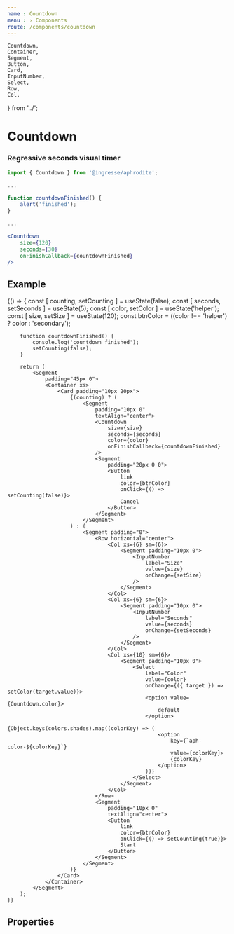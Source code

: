 ```yaml
---
name : Countdown
menu : › Components
route: /components/countdown
---
```


    Countdown,
    Container,
    Segment,
    Button,
    Card,
    InputNumber,
    Select,
    Row,
    Col,
} from '../';


# Countdown
### Regressive seconds visual timer

```jsx
import { Countdown } from '@ingresse/aphrodite';

...

function countdownFinished() {
    alert('finished');
}

...

<Countdown
    size={120}
    seconds={30}
    onFinishCallback={countdownFinished}
/>
```


## Example

<Playground>
    {() => {
        const [ counting, setCounting ] = useState(false);
        const [ seconds, setSeconds ]   = useState(5);
        const [ color, setColor ]       = useState('helper');
        const [ size, setSize ]         = useState(120);
        const btnColor                  = ((color !== 'helper') ? color : 'secondary');

        function countdownFinished() {
            console.log('countdown finished');
            setCounting(false);
        }

        return (
            <Segment
                padding="45px 0">
                <Container xs>
                    <Card padding="10px 20px">
                        {(counting) ? (
                            <Segment
                                padding="10px 0"
                                textAlign="center">
                                <Countdown
                                    size={size}
                                    seconds={seconds}
                                    color={color}
                                    onFinishCallback={countdownFinished}
                                />
                                <Segment
                                    padding="20px 0 0">
                                    <Button
                                        link
                                        color={btnColor}
                                        onClick={() => setCounting(false)}>
                                        Cancel
                                    </Button>
                                </Segment>
                            </Segment>
                        ) : (
                            <Segment padding="0">
                                <Row horizontal="center">
                                    <Col xs={6} sm={6}>
                                        <Segment padding="10px 0">
                                            <InputNumber
                                                label="Size"
                                                value={size}
                                                onChange={setSize}
                                            />
                                        </Segment>
                                    </Col>
                                    <Col xs={6} sm={6}>
                                        <Segment padding="10px 0">
                                            <InputNumber
                                                label="Seconds"
                                                value={seconds}
                                                onChange={setSeconds}
                                            />
                                        </Segment>
                                    </Col>
                                    <Col xs={10} sm={6}>
                                        <Segment padding="10px 0">
                                            <Select
                                                label="Color"
                                                value={color}
                                                onChange={({ target }) => setColor(target.value)}>
                                                <option value={Countdown.color}>
                                                    default
                                                </option>
                                                {Object.keys(colors.shades).map((colorKey) => (
                                                    <option
                                                        key={`aph-color-${colorKey}`}
                                                        value={colorKey}>
                                                        {colorKey}
                                                    </option>
                                                ))}
                                            </Select>
                                        </Segment>
                                    </Col>
                                </Row>
                                <Segment
                                    padding="10px 0"
                                    textAlign="center">
                                    <Button
                                        link
                                        color={btnColor}
                                        onClick={() => setCounting(true)}>
                                        Start
                                    </Button>
                                </Segment>
                            </Segment>
                        )}
                    </Card>
                </Container>
            </Segment>
        );
    }}
</Playground>


## Properties

<Props of={Countdown} />
